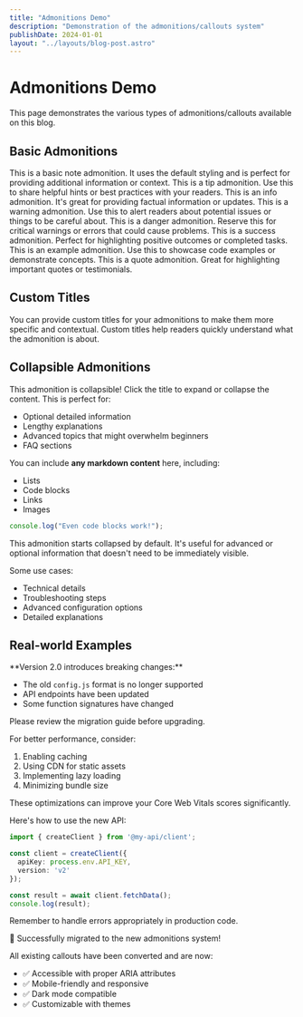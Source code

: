 ```yaml
---
title: "Admonitions Demo"
description: "Demonstration of the admonitions/callouts system"
publishDate: 2024-01-01
layout: "../layouts/blog-post.astro"
---
```



# Admonitions Demo

This page demonstrates the various types of admonitions/callouts available on this blog.

## Basic Admonitions

<Admonition type="note">
This is a basic note admonition. It uses the default styling and is perfect for providing additional information or context.
</Admonition>

<Admonition type="tip">
This is a tip admonition. Use this to share helpful hints or best practices with your readers.
</Admonition>

<Admonition type="info">
This is an info admonition. It's great for providing factual information or updates.
</Admonition>

<Admonition type="warning">
This is a warning admonition. Use this to alert readers about potential issues or things to be careful about.
</Admonition>

<Admonition type="danger">
This is a danger admonition. Reserve this for critical warnings or errors that could cause problems.
</Admonition>

<Admonition type="success">
This is a success admonition. Perfect for highlighting positive outcomes or completed tasks.
</Admonition>

<Admonition type="example">
This is an example admonition. Use this to showcase code examples or demonstrate concepts.
</Admonition>

<Admonition type="quote">
This is a quote admonition. Great for highlighting important quotes or testimonials.
</Admonition>

## Custom Titles

<Admonition type="tip" title="Custom Title Example">
You can provide custom titles for your admonitions to make them more specific and contextual.
</Admonition>

<Admonition type="info" title="Pro Tip">
Custom titles help readers quickly understand what the admonition is about.
</Admonition>

## Collapsible Admonitions

<Admonition type="info" title="Click to Expand" collapsible>
This admonition is collapsible! Click the title to expand or collapse the content. This is perfect for:

- Optional detailed information
- Lengthy explanations
- Advanced topics that might overwhelm beginners
- FAQ sections

You can include **any markdown content** here, including:
- Lists
- Code blocks
- Links
- Images

```javascript
console.log("Even code blocks work!");
```
</Admonition>

<Admonition type="warning" title="Advanced Configuration" collapsible collapsed>
This admonition starts collapsed by default. It's useful for advanced or optional information that doesn't need to be immediately visible.

Some use cases:
- Technical details
- Troubleshooting steps
- Advanced configuration options
- Detailed explanations
</Admonition>

## Real-world Examples

<Admonition type="warning" title="Breaking Changes">
**Version 2.0 introduces breaking changes:**

- The old `config.js` format is no longer supported
- API endpoints have been updated
- Some function signatures have changed

Please review the migration guide before upgrading.
</Admonition>

<Admonition type="tip" title="Performance Optimization">
For better performance, consider:

1. Enabling caching
2. Using CDN for static assets
3. Implementing lazy loading
4. Minimizing bundle size

These optimizations can improve your Core Web Vitals scores significantly.
</Admonition>

<Admonition type="example" title="Code Example">
Here's how to use the new API:

```typescript
import { createClient } from '@my-api/client';

const client = createClient({
  apiKey: process.env.API_KEY,
  version: 'v2'
});

const result = await client.fetchData();
console.log(result);
```

Remember to handle errors appropriately in production code.
</Admonition>

<Admonition type="success" title="Migration Complete">
🎉 Successfully migrated to the new admonitions system!

All existing callouts have been converted and are now:
- ✅ Accessible with proper ARIA attributes
- ✅ Mobile-friendly and responsive
- ✅ Dark mode compatible
- ✅ Customizable with themes
</Admonition>
